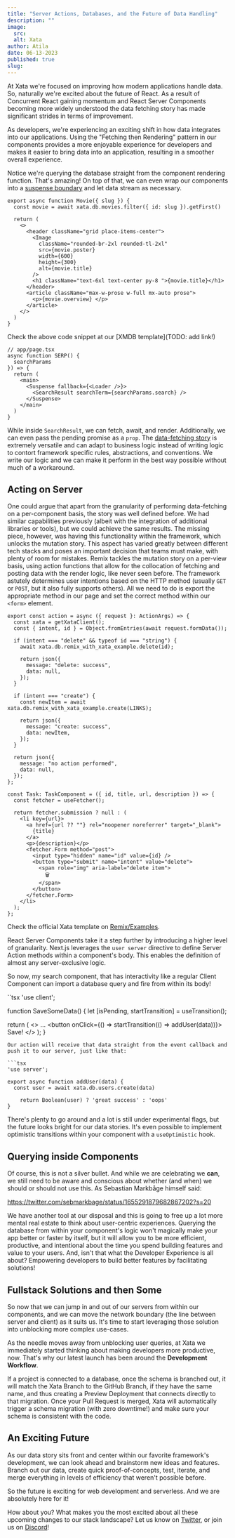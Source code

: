 ```yaml
---
title: "Server Actions, Databases, and the Future of Data Handling"
description: ""
image:
  src: 
  alt: Xata
author: Atila
date: 06-13-2023
published: true
slug: 
---
```


At Xata we're focused on improving how modern applications handle data. So, naturally we're excited about the future of React. As a result of Concurrent React gaining momentum and React Server Components becoming more widely understood the data fetching story has made significant strides in terms of improvement.

As developers, we're experiencing an exciting shift in how data integrates into our applications. Using the "Fetching then Rendering" pattern in our components provides a more enjoyable experience for developers and makes it easier to bring data into an application, resulting in a smoother overall experience.

Notice we're querying the database straight from the component rendering function. That's amazing! On top of that, we can even wrap our components into a [suspense boundary](https://react.dev/reference/react/Suspense#usage) and let data stream as necessary.

```tsx
export async function Movie({ slug }) {
  const movie = await xata.db.movies.filter({ id: slug }).getFirst()

  return (
    <>
      <header className="grid place-items-center">
        <Image
          className="rounded-br-2xl rounded-tl-2xl"
          src={movie.poster}
          width={600}
          height={300}
          alt={movie.title}
        />
        <h1 className="text-6xl text-center py-8 ">{movie.title}</h1>
      </header>
      <article className="max-w-prose w-full mx-auto prose">
        <p>{movie.overview} </p>
      </article>
    </>
  )
}
```

Check the above code snippet at our [XMDB template](TODO: add link!)

```tsx
// app/page.tsx
async function SERP() {
  searchParams
}) => {
  return (
    <main>
      <Suspense fallback={<Loader />}>
        <SearchResult searchTerm={searchParams.search} />
      </Suspense>
    </main>
  )
}
```

While inside `SearchResult`, we can fetch, await, and render. Additionally, we can even pass the pending promise as a `prop`. The [data-fetching story](https://nextjs.org/docs/app/building-your-application/data-fetching/fetching#static-data-fetching) is extremely versatile and can adapt to business logic instead of writing logic to contort framework specific rules, abstractions, and conventions. We write our logic and we can make it perform in the best way possible without much of a workaround.


## Acting on Server

One could argue that apart from the granularity of performing data-fetching on a per-component basis, the story was well defined before. We had similar capabilities previously (albeit with the integration of additional libraries or tools), but we could achieve the same results. The missing piece, however, was having this functionality within the framework, which unlocks the mutation story. This aspect has varied greatly between different tech stacks and poses an important decision that teams must make, with plenty of room for mistakes.
Remix tackles the mutation story on a per-view basis, using action functions that allow for the collocation of fetching and posting data with the render logic, like never seen before. The framework astutely determines user intentions based on the HTTP method (usually `GET` or `POST`, but it also fully supports others). All we need to do is export the appropriate method in our page and set the correct method within our `<form>` element.

```tsx
export const action = async ({ request }: ActionArgs) => {
  const xata = getXataClient();
  const { intent, id } = Object.fromEntries(await request.formData());

  if (intent === "delete" && typeof id === "string") {
    await xata.db.remix_with_xata_example.delete(id);

    return json({
      message: "delete: success",
      data: null,
    });
  }

  if (intent === "create") {
    const newItem = await xata.db.remix_with_xata_example.create(LINKS);

    return json({
      message: "create: success",
      data: newItem,
    });
  }

  return json({
    message: "no action performed",
    data: null,
  });
};

const Task: TaskComponent = ({ id, title, url, description }) => {
  const fetcher = useFetcher();

  return fetcher.submission ? null : (
    <li key={url}>
      <a href={url ?? ""} rel="noopener noreferrer" target="_blank">
        {title}
      </a>
      <p>{description}</p>
      <fetcher.Form method="post">
        <input type="hidden" name="id" value={id} />
        <button type="submit" name="intent" value="delete">
          <span role="img" aria-label="delete item">
            🗑
          </span>
        </button>
      </fetcher.Form>
    </li>
  );
};
```
Check the official Xata template on  [Remix/Examples](https://github.com/remix-run/examples/tree/main/xata).

React Server Components take it a step further by introducing a higher level of granularity. Next.js leverages the `user server` directive to define Server Action methods within a component's body. This enables the definition of almost any server-exclusive logic.

So now, my search component, that has interactivity like a regular Client Component can import a database query and fire from within its body!

``tsx
'use client';
 
 
function SaveSomeData() {
  let [isPending, startTransition] = useTransition();
 
  return (
		<>
		...
	    <button onClick={() => startTransition(() => addUser(data))}>
	      Save!
	    </button>
		</>
  );
}
```
Our action will receive that data straight from the event callback and push it to our server, just like that:

```tsx
'use server';
 
export async function addUser(data) {
  const user = await xata.db.users.create(data)

	return Boolean(user) ? 'great success' : 'oops'
}
```

There's plenty to go around and a lot is still under experimental flags, but the future looks bright for our data stories. It's even possible to implement optimistic transitions within your component with a `useOptimistic` hook. 

## Querying inside Components

Of course, this is not a silver bullet. And while we are celebrating we **can**, we still need to be aware and conscious about whether (and when) we should or should not use this. As Sebastian Markbåge himself said:

https://twitter.com/sebmarkbage/status/1655291879682867202?s=20

We have another tool at our disposal and this is going to free up a lot more mental real estate to think about user-centric experiences. Querying the database from within your component's logic won't magically make your app better or faster by itself, but it will allow you to be more efficient, productive, and intentional about the time you spend building features and value to your users. And, isn't that what the Developer Experience is all about? Empowering developers to build better features by facilitating solutions!

## Fullstack Solutions and then Some

So now that we can jump in and out of our servers from within our components, and we can move the network boundary (the line between server and client) as it suits us. It's time to start leveraging those solution into unblocking more complex use-cases.

As the needle moves away from unblocking user queries, at Xata we immediately started thinking about making developers more productive, now. That's why our latest launch has been around the **Development Workflow**.

If a project is connected to a database, once the schema is branched out, it will match  the Xata Branch to the GitHub Branch, if they have the same name, and thus creating a Preview Deployment that connects directly to that migration. Once your Pull Request is merged, Xata will automatically trigger a schema migration (with zero downtime!) and make sure your schema is consistent with the code.

## An Exciting Future

As our data story sits front and center within our favorite framework's development, we can look ahead and brainstorm new ideas and features. Branch out our data, create quick proof-of-concepts, test, iterate, and merge everything in levels of efficiency that weren't possible before.

So the future is exciting for web development and serverless. And we are absolutely here for it!

How about you? What makes you the most excited about all these upcoming changes to our stack landscape? Let us know on [Twitter](http://twitter.com/xata), or join us on [Discord](xata.io/discord)!
